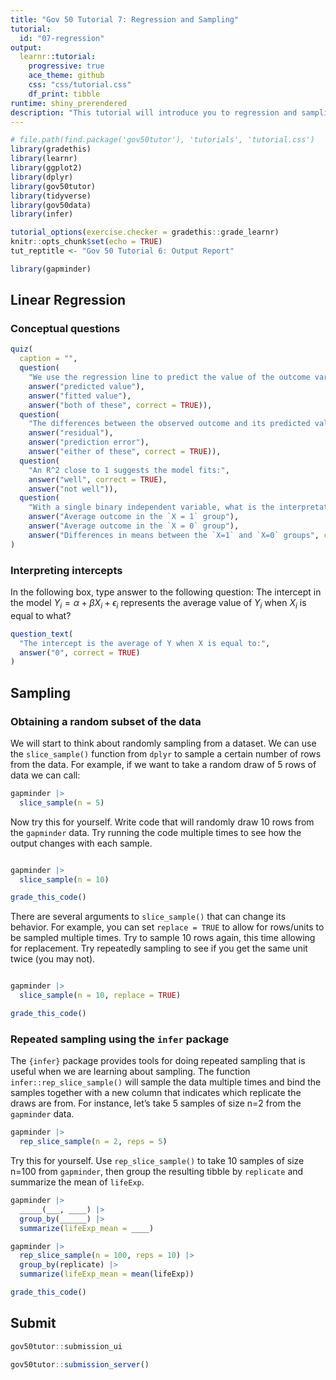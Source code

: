 ```yaml
---
title: "Gov 50 Tutorial 7: Regression and Sampling"
tutorial:
  id: "07-regression"
output:
  learnr::tutorial:
    progressive: true
    ace_theme: github
    css: "css/tutorial.css"
    df_print: tibble
runtime: shiny_prerendered
description: "This tutorial will introduce you to regression and sampling."
---
```


<!-- Add JavaScript code for making the exercise code larger -->
<script language="JavaScript" src="js/exercise-font-size.js"></script>
 

```r
# file.path(find.package('gov50tutor'), 'tutorials', 'tutorial.css')
library(gradethis)
library(learnr)
library(ggplot2)
library(dplyr)
library(gov50tutor)
library(tidyverse)
library(gov50data)
library(infer)

tutorial_options(exercise.checker = gradethis::grade_learnr)
knitr::opts_chunk$set(echo = TRUE)
tut_reptitle <- "Gov 50 Tutorial 6: Output Report"

library(gapminder)
```

## Linear Regression

### Conceptual questions

```r
quiz(
  caption = "",
  question(
    "We use the regression line to predict the value of the outcome variable y hat, otherwise known as:",
    answer("predicted value"),
    answer("fitted value"),
    answer("both of these", correct = TRUE)),
  question(
    "The differences between the observed outcome and its predicted value is called a:",
    answer("residual"),
    answer("prediction error"),
    answer("either of these", correct = TRUE)),
  question(
    "An R^2 close to 1 suggests the model fits:",
    answer("well", correct = TRUE),
    answer("not well")),
  question(
    "With a single binary independent variable, what is the interpretation of the slope coefficient in a linear regression model?",
    answer("Average outcome in the `X = 1` group"),
    answer("Average outcome in the `X = 0` group"),
    answer("Differences in means between the `X=1` and `X=0` groups", correct = TRUE))
)
```

### Interpreting intercepts

In the following box, type answer to the following question: The intercept in the model $Y_i = \alpha + \beta X_i + \epsilon_i$ represents the average value of $Y_i$ when $X_i$ is equal to what?

```r
question_text(
  "The intercept is the average of Y when X is equal to:",
  answer("0", correct = TRUE)
)
```

## Sampling 

### Obtaining a random subset of the data

We will start to think about randomly sampling from a dataset. We can use the `slice_sample()` function from `dplyr` to sample a certain number of rows from the data. For example, if we want to take a random draw of 5 rows of data we can call:

```r
gapminder |>
  slice_sample(n = 5)
```

Now try this for yourself. Write code that will randomly draw 10 rows from the `gapminder` data. Try running the code multiple times to see how the output changes with each sample. 

```r

```

```r
gapminder |>
  slice_sample(n = 10)
```


```r
grade_this_code()
```

There are several arguments to `slice_sample()` that can change its behavior. For example, you can set `replace = TRUE` to allow for rows/units to be sampled multiple times. Try to sample 10 rows again, this time allowing for replacement. Try repeatedly sampling to see if you get the same unit twice (you may not). 


```r

```

```r
gapminder |>
  slice_sample(n = 10, replace = TRUE)
```


```r
grade_this_code()
```

### Repeated sampling using the `infer` package

The `{infer}` package provides tools for doing repeated sampling that is useful when we are learning about sampling. The function `infer::rep_slice_sample()` will sample the data multiple times and bind the samples together with a new column that indicates which replicate the draws are from. For instance, let's take 5 samples of size n=2 from the `gapminder` data. 

```r
gapminder |>
  rep_slice_sample(n = 2, reps = 5)
```


Try this for yourself. Use `rep_slice_sample()` to take 10 samples of size n=100 from `gapminder`, then group the resulting tibble by `replicate` and summarize the mean of `lifeExp`. 


```r
gapminder |>
  _____(___, ____) |>
  group_by(______) |>
  summarize(lifeExp_mean = ____)
```

```r
gapminder |>
  rep_slice_sample(n = 100, reps = 10) |>
  group_by(replicate) |>
  summarize(lifeExp_mean = mean(lifeExp))
```


```r
grade_this_code()
```


## Submit

```r
gov50tutor::submission_ui
```

```r
gov50tutor::submission_server()
```
